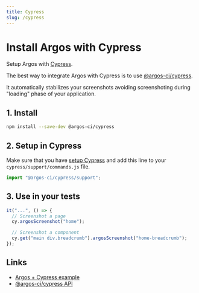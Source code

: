 ```yaml
---
title: Cypress
slug: /cypress
---
```


# Install Argos with Cypress

Setup Argos with [Cypress](https://www.cypress.io/).

The best way to integrate Argos with Cypress is to use [@argos-ci/cypress](https://github.com/argos-ci/argos-cypress).

It automatically stabilizes your screenshots avoiding screenshoting during "loading" phase of your application.

## 1. Install

```sh
npm install --save-dev @argos-ci/cypress
```

## 2. Setup in Cypress

Make sure that you have [setup Cypress](https://docs.cypress.io/guides/getting-started/installing-cypress) and add this line to your `cypress/support/commands.js` file.

```js
import "@argos-ci/cypress/support";
```

## 3. Use in your tests

```js
it("...", () => {
  // Screenshot a page
  cy.argosScreenshot("home");

  // Screenshot a component
  cy.get("main div.breadcrumb").argosScreenshot("home-breadcrumb");
});
```

## Links

- [Argos + Cypress example](https://github.com/argos-ci/argos/tree/main/examples/cypress)
- [@argos-ci/cypress API](https://github.com/argos-ci/argos-cypress)
